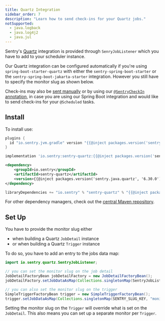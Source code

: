 ```yaml
---
title: Quartz Integration
sidebar_order: 7
description: "Learn how to send check-ins for your Quartz jobs."
notSupported:
  - java.logback
  - java.log4j2
  - java.jul
---
```


Sentry's [Quartz](http://www.quartz-scheduler.org/) integration is provided through `SenryJobListener` which you have to add to your scheduler instance.

Our Quartz integration can be configured automatically if you're using `spring-boot-starter-quartz` with either the `sentry-spring-boot-starter` or the `sentry-spring-boot-jakarta-starter` integration. However you still have to specify the monitor slug as shown below.

Check-ins may also be [sent manually](/platforms/java/crons/) or by using our [`@SentryCheckIn` annotation](/platforms/java/guides/spring-boot/crons/), in case you are using our Spring Boot integration and would like to send check-ins for your `@Scheduled` tasks.

## Install

To install use:

```groovy {tabTitle:Gradle Plugin}
plugins {
  id "io.sentry.jvm.gradle" version "{{@inject packages.version('sentry.java.android.gradle-plugin', '3.13.0') }}"
}
```

```groovy {tabTitle:Gradle}
implementation 'io.sentry:sentry-quartz:{{@inject packages.version('sentry.java.quartz', '6.30.0') }}'
```

```xml {tabTitle:Maven}
<dependency>
    <groupId>io.sentry</groupId>
    <artifactId>sentry-quartz</artifactId>
    <version>{{@inject packages.version('sentry.java.quartz', '6.30.0') }}</version>
</dependency>
```

```scala {tabTitle: SBT}
libraryDependencies += "io.sentry" % "sentry-quartz" % "{{@inject packages.version('sentry.java.quartz', '6.30.0') }}"
```

For other dependency managers, check out the [central Maven repository](https://search.maven.org/artifact/io.sentry/sentry-quartz).

## Set Up

You have to provide the monitor slug either
- when building a Quartz `JobDetail` instance
- or when building a Quartz `Trigger` instance

To do so, you have to add an entry to the jobs data map:

```java
import io.sentry.quartz.SentryJobListener;

// you can set the monitor slug on the job detail
JobDetailFactoryBean jobDetailFactory = new JobDetailFactoryBean();
jobDetailFactory.setJobDataAsMap(Collections.singletonMap(SentryJobListener.SENTRY_SLUG_KEY, "<monitor-slug>"));

// you can also set the monitor slug on the trigger
SimpleTriggerFactoryBean trigger = new SimpleTriggerFactoryBean();
trigger.setJobDataAsMap(Collections.singletonMap(SENTRY_SLUG_KEY, "monitor_slug_simple_trigger"));
```

<Note>

Setting the monitor slug on the `Trigger` will override what is set on the `JobDetail`. This also means you can set up a separate monitor per `Trigger`.

</Note>
